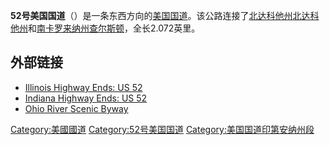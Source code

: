 '''52号美国国道'''（{{lang-en|'''U.S. Route 52'''}}）是一条东西方向的[[美国国道|美国国道]]。该公路连接了[[北达科他州|北达科他州]][[波特尔_(北达科他州)|北达科他州]]和[[南卡罗来纳州|南卡罗来纳州]][[查尔斯顿_(南卡罗来纳州)|查尔斯顿]]，全长2.072英里。

== 外部链接 ==
{{Commons category|U.S. Route 52}}
* [https://web.archive.org/web/20090630062624/http://highwayexplorer.com/il_EndsPage.php?id=2052&section=1 Illinois Highway Ends: US 52]
* [https://web.archive.org/web/20090630062629/http://highwayexplorer.com/EndsPage.php?id=2052&section=1 Indiana Highway Ends: US 52]
* [http://www.ohiobyways.com/Ohio_River/OhioRiver.htm/ Ohio River Scenic Byway]{{Wayback|url=http://www.ohiobyways.com/Ohio_River/OhioRiver.htm/ |date=20081221011521 }}
{{美国国道}}
[[Category:美國國道|Category:美國國道]]
[[Category:52号美国国道|Category:52号美国国道]]
[[Category:美国国道印第安纳州段|Category:美国国道印第安纳州段]]